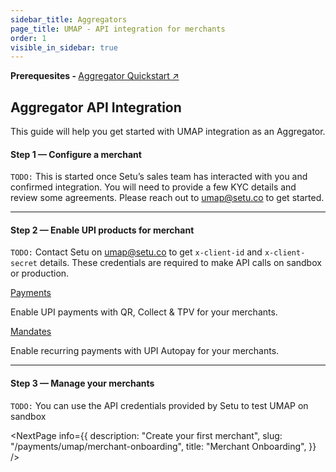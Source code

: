 ```yaml
---
sidebar_title: Aggregators
page_title: UMAP - API integration for merchants
order: 1
visible_in_sidebar: true
---
```



<Card padding="nano" shape="rounded" marginBottom="micro">
    <Text size="medium" marginBottom="none" paddingRight="medium"> 
        <strong>Prerequesites - </strong>
        <a href="/payments/umap/quickstart/aggregators">
            Aggregator Quickstart ↗ 
        </a>
    </Text>
</Card>

## Aggregator API Integration

This guide will help you get started with UMAP integration as an Aggregator.

#### Step 1 — Configure a merchant

`TODO:`
This is started once Setu’s sales team has interacted with you and confirmed integration. You will need to provide a few KYC details and review some agreements. Please reach out to <a href="">umap@setu.co</a> to get started.

<hr class="primary" />

#### Step 2 — Enable UPI products for merchant

`TODO:`
Contact Setu on <a href="">umap@setu.co</a> to get `x-client-id` and `x-client-secret` details. These credentials are required to make API calls on sandbox or production.

<Row>
    <Portion desktopSpan="half">
        <Card padding="small" shape="rounded">
            <a href="/payments/umap/payments">
                Payments
            </a>
            <p>
                Enable UPI payments with QR, Collect & TPV for your merchants.
            </p>
        </Card>
    </Portion>
    <Portion desktopSpan="half">
        <Card padding="small" shape="rounded">
            <a href="/payments/umap/mandates">
                Mandates
            </a>
            <p>
                Enable recurring payments with UPI Autopay for your merchants.
            </p>
        </Card>
    </Portion>
</Row>

<hr class="primary" />

#### Step 3 — Manage your merchants

`TODO:`
You can use the API credentials provided by Setu to test UMAP on sandbox

<NextPage
    info={{
        description:
            "Create your first merchant",
        slug: "/payments/umap/merchant-onboarding",
        title: "Merchant Onboarding",
    }}
/>

<WasPageHelpful />